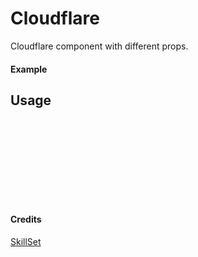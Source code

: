 
<Meta of={Cloudflare} title="SkillSet/Cloudflare" />

# Cloudflare

Cloudflare component with different props.

#### Example

<Canvas of={Cloudflare.Primary} />

## Usage

```ts
import { Cloudflare } from "yadl-ui";

const Example = () => {
  return (
      <Cloudflare />
  );
};

export default Example;
```

#### Credits
[SkillSet](https://skillicons.dev)
